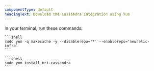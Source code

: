 ```yaml
---
componentType: default
headingText: Download the Cassandra integration using Yum
---
```


In your terminal, run these commands:

    ```shell
    sudo yum -q makecache -y --disablerepo='*' --enablerepo='newrelic-infra'
    ```

    ```shell
    sudo yum install nri-cassandra
    ```